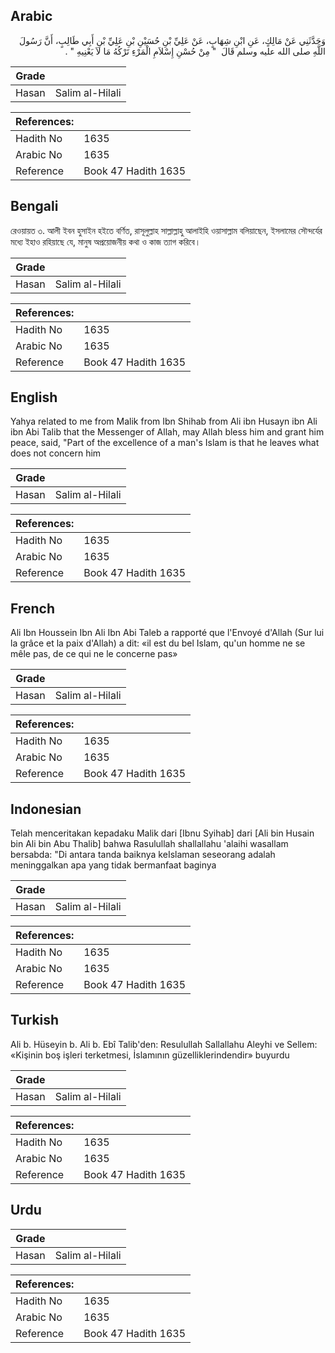 ## Arabic


<div dir="rtl" lang="ar" style={{fontSize:'larger',backgroundColor:'#f8f9fa',padding:20}}>
وَحَدَّثَنِي عَنْ مَالِكٍ، عَنِ ابْنِ شِهَابٍ، عَنْ عَلِيِّ بْنِ حُسَيْنِ بْنِ عَلِيِّ بْنِ أَبِي طَالِبٍ، أَنَّ رَسُولَ اللَّهِ صلى الله عليه وسلم قَالَ ‏ "‏ مِنْ حُسْنِ إِسْلاَمِ الْمَرْءِ تَرْكُهُ مَا لاَ يَعْنِيهِ ‏"‏ ‏.‏
</div>
<div style={{backgroundColor:'#f8f9fa',padding:20, marginBottom: 10}}><table> <thead> <tr> <th>Grade</th> <th></th> </tr> </thead> <tbody> <tr><td>Hasan</td><td>Salim al-Hilali</td></tr></tbody></table><table> <thead> <tr> <th>References:</th> <th></th> </tr> </thead> <tbody><tr><td>Hadith No</td><td>1635</td></tr><tr><td>Arabic No</td><td>1635</td></tr><tr><td>Reference</td><td>Book 47 Hadith 1635</td></tr></tbody></table></div>

## Bengali


<div dir="ltr" lang="bn" style={{fontSize:'larger',backgroundColor:'#f8f9fa',padding:20}}>
রেওয়ায়ত ৩. আলী ইবন হুসাইন হইতে বর্ণিত, রাসূলুল্লাহ সাল্লাল্লাহু আলাইহি ওয়াসাল্লাম বলিয়াছেন, ইসলামের সৌন্দর্যের মধ্যে ইহাও রহিয়াছে যে, মানুষ অপ্রয়োজনীয় কথা ও কাজ ত্যাগ করিবে।
</div>
<div style={{backgroundColor:'#f8f9fa',padding:20, marginBottom: 10}}><table> <thead> <tr> <th>Grade</th> <th></th> </tr> </thead> <tbody> <tr><td>Hasan</td><td>Salim al-Hilali</td></tr></tbody></table><table> <thead> <tr> <th>References:</th> <th></th> </tr> </thead> <tbody><tr><td>Hadith No</td><td>1635</td></tr><tr><td>Arabic No</td><td>1635</td></tr><tr><td>Reference</td><td>Book 47 Hadith 1635</td></tr></tbody></table></div>

## English


<div dir="ltr" lang="en" style={{fontSize:'larger',backgroundColor:'#f8f9fa',padding:20}}>
Yahya related to me from Malik from Ibn Shihab from Ali ibn Husayn ibn Ali ibn Abi Talib that the Messenger of Allah, may Allah bless him and grant him peace, said, "Part of the excellence of a man's Islam is that he leaves what does not concern him
</div>
<div style={{backgroundColor:'#f8f9fa',padding:20, marginBottom: 10}}><table> <thead> <tr> <th>Grade</th> <th></th> </tr> </thead> <tbody> <tr><td>Hasan</td><td>Salim al-Hilali</td></tr></tbody></table><table> <thead> <tr> <th>References:</th> <th></th> </tr> </thead> <tbody><tr><td>Hadith No</td><td>1635</td></tr><tr><td>Arabic No</td><td>1635</td></tr><tr><td>Reference</td><td>Book 47 Hadith 1635</td></tr></tbody></table></div>

## French


<div dir="ltr" lang="fr" style={{fontSize:'larger',backgroundColor:'#f8f9fa',padding:20}}>
Ali Ibn Houssein Ibn Ali Ibn Abi Taleb a rapporté que l'Envoyé d'Allah (Sur lui la grâce et la paix d'Allah) a dit: «il est du bel Islam, qu'un homme ne se mêle pas, de ce qui ne le concerne pas»
</div>
<div style={{backgroundColor:'#f8f9fa',padding:20, marginBottom: 10}}><table> <thead> <tr> <th>Grade</th> <th></th> </tr> </thead> <tbody> <tr><td>Hasan</td><td>Salim al-Hilali</td></tr></tbody></table><table> <thead> <tr> <th>References:</th> <th></th> </tr> </thead> <tbody><tr><td>Hadith No</td><td>1635</td></tr><tr><td>Arabic No</td><td>1635</td></tr><tr><td>Reference</td><td>Book 47 Hadith 1635</td></tr></tbody></table></div>

## Indonesian


<div dir="ltr" lang="id" style={{fontSize:'larger',backgroundColor:'#f8f9fa',padding:20}}>
Telah menceritakan kepadaku Malik dari [Ibnu Syihab] dari [Ali bin Husain bin Ali bin Abu Thalib] bahwa Rasulullah shallallahu 'alaihi wasallam bersabda: "Di antara tanda baiknya keIslaman seseorang adalah meninggalkan apa yang tidak bermanfaat baginya
</div>
<div style={{backgroundColor:'#f8f9fa',padding:20, marginBottom: 10}}><table> <thead> <tr> <th>Grade</th> <th></th> </tr> </thead> <tbody> <tr><td>Hasan</td><td>Salim al-Hilali</td></tr></tbody></table><table> <thead> <tr> <th>References:</th> <th></th> </tr> </thead> <tbody><tr><td>Hadith No</td><td>1635</td></tr><tr><td>Arabic No</td><td>1635</td></tr><tr><td>Reference</td><td>Book 47 Hadith 1635</td></tr></tbody></table></div>

## Turkish


<div dir="ltr" lang="tr" style={{fontSize:'larger',backgroundColor:'#f8f9fa',padding:20}}>
Ali b. Hüseyin b. Ali b. Ebî Talib'den: Resulullah Sallallahu Aleyhi ve Sellem: «Kişinin boş işleri terketmesi, İslamının güzelliklerindendir» buyurdu
</div>
<div style={{backgroundColor:'#f8f9fa',padding:20, marginBottom: 10}}><table> <thead> <tr> <th>Grade</th> <th></th> </tr> </thead> <tbody> <tr><td>Hasan</td><td>Salim al-Hilali</td></tr></tbody></table><table> <thead> <tr> <th>References:</th> <th></th> </tr> </thead> <tbody><tr><td>Hadith No</td><td>1635</td></tr><tr><td>Arabic No</td><td>1635</td></tr><tr><td>Reference</td><td>Book 47 Hadith 1635</td></tr></tbody></table></div>

## Urdu


<div dir="rtl" lang="ur" style={{fontSize:'larger',backgroundColor:'#f8f9fa',padding:20}}>

</div>
<div style={{backgroundColor:'#f8f9fa',padding:20, marginBottom: 10}}><table> <thead> <tr> <th>Grade</th> <th></th> </tr> </thead> <tbody> <tr><td>Hasan</td><td>Salim al-Hilali</td></tr></tbody></table><table> <thead> <tr> <th>References:</th> <th></th> </tr> </thead> <tbody><tr><td>Hadith No</td><td>1635</td></tr><tr><td>Arabic No</td><td>1635</td></tr><tr><td>Reference</td><td>Book 47 Hadith 1635</td></tr></tbody></table></div>